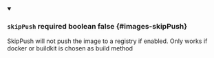 
<details className="config-field" data-expandable="false" open>
<summary>

### `skipPush` <span class="config-field-required" data-required="false">required</span> <span class="config-field-type">boolean</span> <span class="config-field-default">false</span> <span class="config-field-enum"></span> {#images-skipPush}

SkipPush will not push the image to a registry if enabled. Only works if docker or buildkit is chosen
as build method

</summary>



</details>
